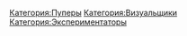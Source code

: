 {{Инфобокс для пуперов
|title2=Ainutorendru
|другие_ники=
|image3=[[Файл:Ainutorendru2.jpg|left]]
|caption3=
|сферы_творчества=RYTP, RYTPMV
|год_начала=2016
|image4=
|caption4=
|имя_фамилия=
|дата_рождения=
|место_проживания=
|ссылки=
*[https://www.youtube.com/Ainutorendru youtube]
*[https://vk.com/anutn vk]
}}
[[Категория:Пуперы]]
[[Категория:Визуальщики]]
[[Категория:Экспериментаторы]]